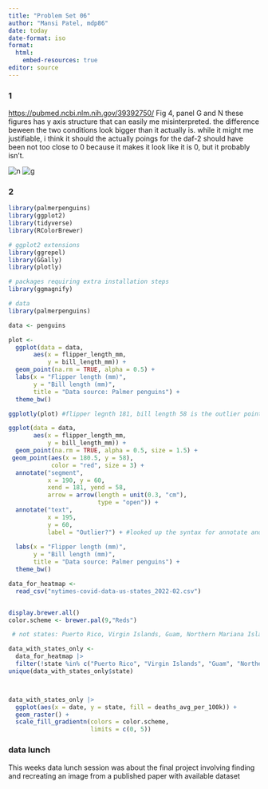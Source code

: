 ```yaml
---
title: "Problem Set 06"
author: "Mansi Patel, mdp86"
date: today
date-format: iso
format: 
  html:
    embed-resources: true
editor: source
---
```



### 1
<https://pubmed.ncbi.nlm.nih.gov/39392750/>
Fig 4, panel G and N
these figures has y axis structure that can easily me misinterpreted. the difference beween the two conditions look bigger than it actually is. while it might me justifiable, i think it should the actually poings for the daf-2 should have been not too close to 0 because it makes it look like it is 0, but it probably isn't. 

![n](n.png)
![g](g.png)



### 2 
```r
library(palmerpenguins)
library(ggplot2)
library(tidyverse)
library(RColorBrewer)

# ggplot2 extensions
library(ggrepel)
library(GGally)
library(plotly)

# packages requiring extra installation steps
library(ggmagnify)

# data
library(palmerpenguins)

```

```r
data <- penguins

plot <- 
  ggplot(data = data,
       aes(x = flipper_length_mm, 
           y = bill_length_mm)) +
  geom_point(na.rm = TRUE, alpha = 0.5) + 
  labs(x = "Flipper length (mm)",
       y = "Bill length (mm)",
       title = "Data source: Palmer penguins") +
  theme_bw()

ggplotly(plot) #flipper legnth 181, bill length 58 is the outlier point

```
```r
ggplot(data = data,
       aes(x = flipper_length_mm, 
           y = bill_length_mm)) +
  geom_point(na.rm = TRUE, alpha = 0.5, size = 1.5) + 
 geom_point(aes(x = 180.5, y = 58), 
            color = "red", size = 3) + 
  annotate("segment", 
           x = 190, y = 60, 
           xend = 181, yend = 58,
           arrow = arrow(length = unit(0.3, "cm"), 
                         type = "open")) + 
  annotate("text",
           x = 195,
           y = 60,
           label = "Outlier?") + #looked up the syntax for annotate and the segment and text features 
  
  labs(x = "Flipper length (mm)",
       y = "Bill length (mm)",
       title = "Data source: Palmer penguins") +
  theme_bw()
```
```r
data_for_heatmap <-
  read_csv("nytimes-covid-data-us-states_2022-02.csv")


display.brewer.all()
color.scheme <- brewer.pal(9,"Reds")

 # not states: Puerto Rico, Virgin Islands, Guam, Northern Mariana Islands, American Samoa

data_with_states_only <-
  data_for_heatmap |> 
  filter(!state %in% c("Puerto Rico", "Virgin Islands", "Guam", "Northern Mariana Islands", "American Samoa", "Hawaii"))
unique(data_with_states_only$state)



data_with_states_only |>
  ggplot(aes(x = date, y = state, fill = deaths_avg_per_100k)) + 
  geom_raster() +
  scale_fill_gradientn(colors = color.scheme,
                       limits = c(0, 5))
```

### data lunch
This weeks data lunch session was about the final project involving finding and recreating an image from a published paper with available dataset
